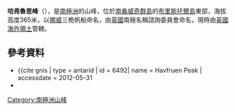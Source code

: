 {{coord|59|2|S|26|32|W|source:GNIS|display=title}}

'''哈弗魯恩峰'''（{{lang-en|Havfruen Peak}}），是[[南極洲|南極洲]]的山峰，位於[[南桑威奇群島|南桑威奇群島]]的[[布里斯托爾島|布里斯托爾島]]東部，海拔高度365米，以[[挪威|挪威]]三桅帆船命名，由[[英國|英國]]南極名稱諮詢委員會命名，現時由[[英國海外領土|英國海外領土]]管轄。

==參考資料==
*{{cite gnis | type = antarid | id = 6492| name = Havfruen Peak | accessdate = 2012-05-31
*{{cite book |editor-first= Fred G. |editor-last= Alberts |title= Geographic Names of the Antarctic |url= http://archive.org/download/GeographicNamesOfTheAntarctic2ndEdition/Gna-GeographicNamesOfTheAntarctic2ndEdition1995.pdf |accessdate= 2012-04-05 |edition= second |date=June 1995 |publisher= [[United_States_Board_on_Geographic_Names|United States Board on Geographic Names]] |page= 319}}

{{Antarctica-geo-stub}}
[[Category:南極洲山峰|Category:南極洲山峰]]